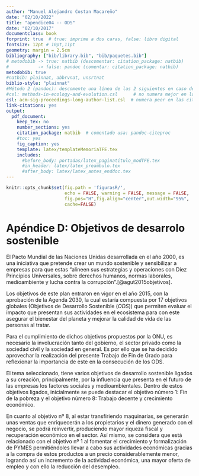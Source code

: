 ```yaml
---
author: "Manuel Alejandro Costan Macareño"
date: "02/10/2022"
title: "apendice04 -- ODS"
date: "02/10/2017"
documentclass: book
forprint: true  # true: imprime a dos caras, false: libro digital
fontsize: 12pt # 10pt,11pt
geometry: margin = 2.5cm 
bibliography: ["bib/library.bib", "bib/paquetes.bib"]
# metodobib -> true: natbib (descomentar: citation_package: natbib) 
#           -> false: pandoc (comentar: citation_package: natbib)
metodobib: true
#natbib: plainnat, abbrvnat, unsrtnat
biblio-style: "plainnat"
#Método 2 (pandoc): descomente una línea de las 2 siguientes en caso de usarlo
#csl: methods-in-ecology-and-evolution.csl      # no numera mejor en las citas
csl: acm-sig-proceedings-long-author-list.csl  # numera peor en las citas
link-citations: yes
output: 
  pdf_document:
    keep_tex: no
    number_sections: yes
    citation_package: natbib  # comentado usa: pandoc-citeproc
    #toc: yes
    fig_caption: yes
    template: latex/templateMemoriaTFE.tex
    includes:
      #before_body: portadas/latex_paginatitulo_modTFE.tex
      #in_header: latex/latex_preambulo.tex
      #after_body: latex/latex_antes_enddoc.tex
---
```



```r
knitr::opts_chunk$set(fig.path = 'figurasR/',
                      echo = FALSE, warning = FALSE, message = FALSE,
                      fig.pos="H",fig.align="center",out.width="95%",
                      cache=FALSE)

```


<!-- \setcounter{chapter}{2} -->
<!-- \setcounter{chapter}{2} escribir 2 para capítulo 3  -->
<!-- \pagenumbering{arabic} -->


\ifdefined\ifprincipal
\else
\setlength{\parindent}{1em}
\pagestyle{fancy}
\setcounter{tocdepth}{4}
\tableofcontents
<!-- \nocite{*} -->
\fi

\ifdefined\ifdoblecara
\fancyhead{}{}
\fancyhead[LE,RO]{\scriptsize\rightmark}
\fancyfoot[LO,RE]{\scriptsize\slshape \leftmark}
\fancyfoot[C]{}
\fancyfoot[LE,RO]{\footnotesize\thepage}
\else
\fancyhead{}{}
\fancyhead[RO]{\scriptsize\rightmark}
\fancyfoot[LO]{\scriptsize\slshape \leftmark}
\fancyfoot[C]{}
\fancyfoot[RO]{\footnotesize\thepage}
\fi
\renewcommand{\headrulewidth}{0.4pt}
\renewcommand{\footrulewidth}{0.4pt}

# Apéndice D: Objetivos de desarrolo sostenible

\begin{center}
\begin{figure}[H]
\begin{center}
\includegraphics[width=5.3 in]{graficos/ODSANNEX.png} \\
\end{center}
\end{figure}
\end{center}

El Pacto Mundial de las Naciones Unidas desarrollada en el año 2000, es una iniciativa que pretende crear un mundo sostenible y sensibilizar a empresas para que estas “alineen sus estrategias y operaciones con Diez Principios Universales, sobre derechos humanos, normas laborales, medioambiente y lucha contra la corrupción”.[@agut2015objetivos]. 

Los objetivos de este plan entraron en vigor en el año 2015, con la aprobación de la Agenda 2030, la cual estaría compuesta por 17 objetivos globales (Objetivos de Desarrollo Sostenible (*ODS*)) que permiten evaluar el impacto que presentan sus actividades en el ecosistema para con este asegurar el bienestar del planeta y mejorar la calidad de vida de las personas al tratar.

\begin{center}
\begin{figure}[H]
\caption{Objetivos de Desarrollo Sostenible.}
\begin{center}
\includegraphics[width=5.3 in]{graficos/ODS17.png} \\
\end{center}
\begin{center}
  \footnotesize
  \textit{Fuente:} \citep{ODS2022}
  \normalsize
\end{center}
\label{fig:ODS17}
\end{figure}
\end{center}

Para el cumplimiento de dichos objetivos propuestos por la ONU, es necesario la involucración tanto del gobierno, el sector privado como la sociedad civil y la sociedad en general. Es por ello que se ha decidido aprovechar la realización del presente Trabajo de Fin de Grado para reflexionar la importancia de este en la consecución de los ODS. 

El tema seleccionado, tiene varios objetivos de desarrollo sostenible ligados a su creación, principalmente, por la influencia que presenta en el futuro de las empresas los factores sociales y medioambientales. Dentro de estos objetivos ligados, inicialmente se puede destacar el objetivo número 1: Fin de la pobreza y el objetivo número 8: Trabajo decente y crecimiento económico.

En cuanto al objetivo nº 8, al estar transfiriendo maquinarias, se generarán unas ventas que enriquecerán a los propietarios y el dinero generado con el negocio, se podrá reinvertir, produciendo mayor riqueza fiscal y recuperación económico en el sector. Así mismo, se considera que está relacionado con el objetivo nº 1 al fomentar el crecimiento y formalización de PYMES permitiéndoles llevar a cabo sus actividades económicas gracias a la compra de estos productos a un precio considerablemente menor, logrando así un incremento de la actividad económica, una mayor oferta de empleo y con ello la reducción del desempleo. 



\begin{center}
\begin{figure}[H]
\begin{center}
\includegraphics[width=5.3 in]{graficos/Anexo_ODS_TFG.pdf} \\
\end{center}
\end{figure}
\end{center}


\begin{center}
\begin{figure}[H]
\begin{center}
\includegraphics[width=5.3 in]{graficos/Anexo_ODS_TFG_II.pdf} \\
\end{center}
\end{figure}
\end{center}
